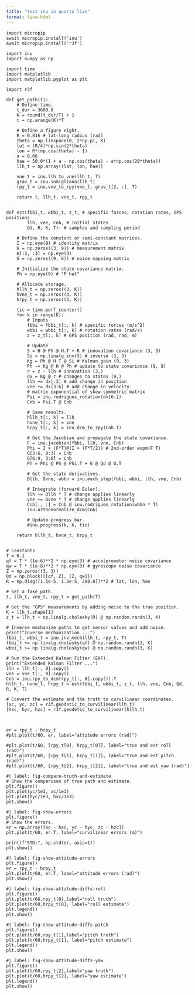 ```yaml
---
title: "test inu in quarto live"
format: live-html
---
```



```pyodide
import micropip
await micropip.install('inu')
await micropip.install('r3f')

import inu
import numpy as np

import time
import matplotlib
import matplotlib.pyplot as plt

import r3f

def get_path(T):
    # Define time.
    t_dur = 3600.0
    K = round(t_dur/T) + 1
    t = np.arange(K)*T

    # Define a figure eight.
    R = 0.016 # lat-long radius (rad)
    theta = np.linspace(0, 2*np.pi, K)
    lat = (R/4)*np.sin(2*theta)
    lon = R*(np.cos(theta) - 1)
    a = 0.06
    hae = 50.0*(1 + a - np.cos(theta) - a*np.cos(20*theta))
    llh_t = np.array((lat, lon, hae))

    vne_t = inu.llh_to_vne(llh_t, T)
    grav_t = inu.somigliana(llh_t)
    rpy_t = inu.vne_to_rpy(vne_t, grav_t[2, :], T)

    return t, llh_t, vne_t, rpy_t


def est(fbbi_t, wbbi_t, z_t, # specific forces, rotation rates, GPS positions
        llh, vne, Cnb, # initial states
        Qd, R, K, T): # samples and sampling period

    # Define the constant or semi-constant matrices.
    I = np.eye(9) # identity matrix
    H = np.zeros((3, 9)) # measurement matrix
    H[:3, :3] = np.eye(3)
    G = np.zeros((9, 6)) # noise mapping matrix

    # Initialize the state covariance matrix.
    Ph = np.eye(9) # "P hat"

    # Allocate storage.
    hllh_t = np.zeros((3, K))
    hvne_t = np.zeros((3, K))
    hrpy_t = np.zeros((3, K))

    tic = time.perf_counter()
    for k in range(K):
        # Inputs
        fbbi = fbbi_t[:, k] # specific forces (m/s^2)
        wbbi = wbbi_t[:, k] # rotation rates (rad/s)
        z = z_t[:, k] # GPS position (rad, rad, m)

        # Update
        S = H @ Ph @ H.T + R # innovation covariance (3, 3)
        Si = np.linalg.inv(S) # inverse (3, 3)
        Kg = Ph @ H.T @ Si # Kalman gain (9, 3)
        Ph -= Kg @ H @ Ph # update to state covariance (9, 9)
        r = z - llh # innovation (3,)
        dx = Kg @ r # changes to states (9,)
        llh += dx[:3] # add change in position
        vne += dx[3:6] # add change in velocity
        # matrix exponential of skew-symmetric matrix
        Psi = inu.rodrigues_rotation(dx[6:])
        Cnb = Psi.T @ Cnb

        # Save results.
        hllh_t[:, k] = llh
        hvne_t[:, k] = vne
        hrpy_t[:, k] = inu.dcm_to_rpy(Cnb.T)

        # Get the Jacobian and propagate the state covariance.
        F = inu.jacobian(fbbi, llh, vne, Cnb)
        Phi = I + (F*T)@(I + (F*T/2)) # 2nd-order expm(F T)
        G[3:6, 0:3] = Cnb
        G[6:9, 3:6] = Cnb
        Ph = Phi @ Ph @ Phi.T + G @ Qd @ G.T

        # Get the state derivatives.
        Dllh, Dvne, wbbn = inu.mech_step(fbbi, wbbi, llh, vne, Cnb)

        # Integrate (forward Euler).
        llh += Dllh * T # change applies linearly
        vne += Dvne * T # change applies linearly
        Cnb[:, :] = Cnb @ inu.rodrigues_rotation(wbbn * T)
        inu.orthonormalize_dcm(Cnb)

        # Update progress bar.
        #inu.progress(k, K, tic)

    return hllh_t, hvne_t, hrpy_t


# Constants
T = 0.1
qf = T * (1e-6)**2 * np.eye(3) # accelerometer noise covariance
qw = T * (1e-8)**2 * np.eye(3) # gyroscope noise covariance
Z = np.zeros((3, 3))
Qd = np.block([[qf, Z], [Z, qw]])
R = np.diag([1.5e-5, 1.5e-5, 200.0])**2 # lat, lon, hae

# Get a fake path.
t, llh_t, vne_t, rpy_t = get_path(T)

# Get the "GPS" measurements by adding noise to the true position.
K = llh_t.shape[1]
z_t = llh_t + np.linalg.cholesky(R) @ np.random.randn(3, K)

# Inverse mechanize paths to get sensor values and add noise.
print("Inverse mechanization ...")
fbbi_t, wbbi_t = inu.inv_mech(llh_t, rpy_t, T)
fbbi_t += np.linalg.cholesky(qf) @ np.random.randn(3, K)
wbbi_t += np.linalg.cholesky(qw) @ np.random.randn(3, K)

# Run the Extended Kalman Filter (EKF).
print("Extended Kalman Filter ...")
llh = llh_t[:, 0].copy()
vne = vne_t[:, 0].copy()
Cnb = inu.rpy_to_dcm(rpy_t[:, 0].copy()).T
hllh_t, hvne_t, hrpy_t = est(fbbi_t, wbbi_t, z_t, llh, vne, Cnb, Qd, R, K, T)

# Convert the estimate and the truth to curvilinear coordinates.
[xc, yc, zc] = r3f.geodetic_to_curvilinear(llh_t)
[hxc, hyc, hzc] = r3f.geodetic_to_curvilinear(hllh_t)



er = rpy_t - hrpy_t
#plt.plot(t/60, er, label="attitude errors (rad)")

#plt.plot(t/60, [rpy_t[0], hrpy_t[0]], label="true and est roll (rad)")
#plt.plot(t/60, [rpy_t[1], hrpy_t[1]], label="true and est pitch (rad)")
#plt.plot(t/60, [rpy_t[2], hrpy_t[2]], label="true and est yaw (rad)")

```


```pyodide
#| label: fig-compare-truth-and-estimate
# Show the comparison of true path and estimate.
plt.figure()
plt.plot(yc/1e3, xc/1e3)
plt.plot(hyc/1e3, hxc/1e3)
plt.show()
```

```pyodide
#| label: fig-show-errors
plt.figure()
# Show the errors.
er = np.array([xc - hxc, yc - hyc, zc - hzc])
plt.plot(t/60, er.T, label="curvilinear errors (m)")

print(f"STD:", np.std(er, axis=1))
plt.show()
```

```pyodide
#| label: fig-show-attitude-errors
plt.figure()
er = rpy_t - hrpy_t
plt.plot(t/60, er.T, label="attitude errors (rad)")
plt.show()
```

```pyodide
#| label: fig-show-attitude-diffs-roll
plt.figure()
plt.plot(t/60,rpy_t[0],label="roll truth")
plt.plot(t/60,hrpy_t[0], label="roll estimate")
plt.legend()
plt.show()
```

```pyodide
#| label: fig-show-attitude-diffs-pitch
plt.figure()
plt.plot(t/60,rpy_t[1],label="pitch truth")
plt.plot(t/60,hrpy_t[1], label="pitch estimate")
plt.legend()
plt.show()
```

```pyodide
#| label: fig-show-attitude-diffs-yaw
plt.figure()
plt.plot(t/60,rpy_t[2],label="yaw truth")
plt.plot(t/60,hrpy_t[2], label="yaw estimate")
plt.legend()
plt.show()
```

